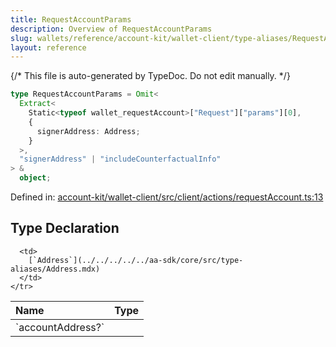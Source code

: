 ```yaml
---
title: RequestAccountParams
description: Overview of RequestAccountParams
slug: wallets/reference/account-kit/wallet-client/type-aliases/RequestAccountParams
layout: reference
---
```


{/* This file is auto-generated by TypeDoc. Do not edit manually. */}

```ts
type RequestAccountParams = Omit<
  Extract<
    Static<typeof wallet_requestAccount>["Request"]["params"][0],
    {
      signerAddress: Address;
    }
  >,
  "signerAddress" | "includeCounterfactualInfo"
> &
  object;
```

Defined in: [account-kit/wallet-client/src/client/actions/requestAccount.ts:13](https://github.com/alchemyplatform/aa-sdk/blob/c1a84188d03473acac2fdb49fb7cd7fdba73169b/account-kit/wallet-client/src/client/actions/requestAccount.ts#L13)

## Type Declaration

<table>
  <thead>
    <tr>
      <th align="left">Name</th>
      <th align="left">Type</th>
    </tr>
  </thead>

  <tbody>
    <tr>
      <td>
        `accountAddress?`
      </td>

      <td>
        [`Address`](../../../../../aa-sdk/core/src/type-aliases/Address.mdx)
      </td>
    </tr>

  </tbody>
</table>

